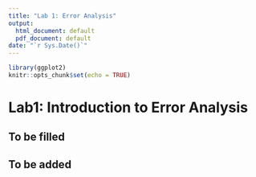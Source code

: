 ```yaml
---
title: "Lab 1: Error Analysis"
output:
  html_document: default
  pdf_document: default
date: "`r Sys.Date()`"
---
```


```r
library(ggplot2)
knitr::opts_chunk$set(echo = TRUE)
```
# Lab1: Introduction to Error Analysis

## To be filled

## To be added

